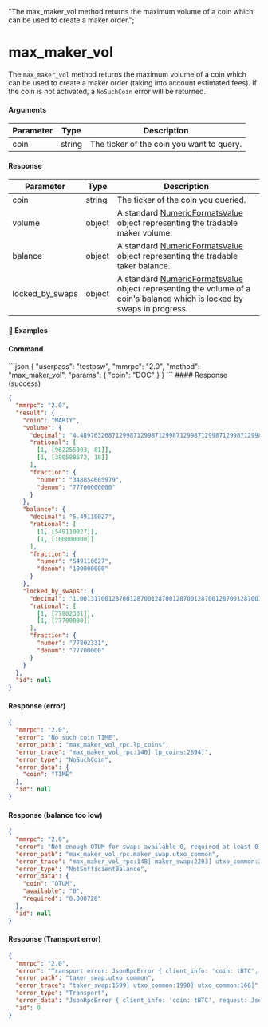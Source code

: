   "The max_maker_vol method returns the maximum volume of a coin which can be used to create a maker order.";

# max\_maker\_vol

The `max_maker_vol` method returns the maximum volume of a coin which can be used to create a maker order (taking into account estimated fees). If the coin is not activated, a `NoSuchCoin` error will be returned.

#### Arguments

| Parameter | Type   | Description                               |
| --------- | ------ | ----------------------------------------- |
| coin      | string | The ticker of the coin you want to query. |

#### Response

| Parameter         | Type   | Description                                                                                                                                                                        |
| ----------------- | ------ | ---------------------------------------------------------------------------------------------------------------------------------------------------------------------------------- |
| coin              | string | The ticker of the coin you queried.                                                                                                                                                |
| volume            | object | A standard [NumericFormatsValue](/atomicdex/api/common_structures/#numeric-formats-value) object representing the tradable maker volume.                                           |
| balance           | object | A standard [NumericFormatsValue](/atomicdex/api/common_structures/#numeric-formats-value) object representing the tradable taker balance.                                          |
| locked\_by\_swaps | object | A standard [NumericFormatsValue](/atomicdex/api/common_structures/#numeric-formats-value) object representing the volume of a coin's balance which is locked by swaps in progress. |

#### 📌 Examples

#### Command

<CodeGroup title="" tag="POST" label="max_maker_vol" mm2MethodDecorate="true">
  ```json
  {
    "userpass": "testpsw",
    "mmrpc": "2.0",
    "method": "max_maker_vol",
    "params": {
      "coin": "DOC"
    }
  }
  ```
</CodeGroup>

<CollapsibleSection expandedText="Hide Response" collapsedText="Show Response">
  #### Response (success)

  ```json
  {
    "mmrpc": "2.0",
    "result": {
      "coin": "MARTY",
      "volume": {
        "decimal": "4.489763268712998712998712998712998712998712998712998712998712998712998712998712998712998712998712999",
        "rational": [
          [1, [962255003, 81]],
          [1, [390588672, 18]]
        ],
        "fraction": {
          "numer": "348854605979",
          "denom": "77700000000"
        }
      },
      "balance": {
        "decimal": "5.49110027",
        "rational": [
          [1, [549110027]],
          [1, [100000000]]
        ],
        "fraction": {
          "numer": "549110027",
          "denom": "100000000"
        }
      },
      "locked_by_swaps": {
        "decimal": "1.001317001287001287001287001287001287001287001287001287001287001287001287001287001287001287001287001",
        "rational": [
          [1, [77802331]],
          [1, [77700000]]
        ],
        "fraction": {
          "numer": "77802331",
          "denom": "77700000"
        }
      }
    },
    "id": null
  }
  ```

  #### Response (error)

  ```json
  {
    "mmrpc": "2.0",
    "error": "No such coin TIME",
    "error_path": "max_maker_vol_rpc.lp_coins",
    "error_trace": "max_maker_vol_rpc:140] lp_coins:2894]",
    "error_type": "NoSuchCoin",
    "error_data": {
      "coin": "TIME"
    },
    "id": null
  }
  ```

  #### Response (balance too low)

  ```json
  {
    "mmrpc": "2.0",
    "error": "Not enough QTUM for swap: available 0, required at least 0.000728, locked by swaps None",
    "error_path": "max_maker_vol_rpc.maker_swap.utxo_common",
    "error_trace": "max_maker_vol_rpc:148] maker_swap:2203] utxo_common:3327] utxo_common:892]",
    "error_type": "NotSufficientBalance",
    "error_data": {
      "coin": "QTUM",
      "available": "0",
      "required": "0.000728"
    },
    "id": null
  }
  ```

  #### Response (Transport error)

  ```json
  {
    "mmrpc": "2.0",
    "error": "Transport error: JsonRpcError { client_info: 'coin: tBTC', request: JsonRpcRequest { jsonrpc: '2.0', id: '31', method: 'blockchain.estimatefee', params: [Number(1), String('ECONOMICAL')] }, error: Transport('rpc_clients:1237] rpc_clients:1239] ['rpc_clients:2047] common:1385] future timed out']') }",
    "error_path": "taker_swap.utxo_common",
    "error_trace": "taker_swap:1599] utxo_common:1990] utxo_common:166]",
    "error_type": "Transport",
    "error_data": "JsonRpcError { client_info: 'coin: tBTC', request: JsonRpcRequest { jsonrpc: '2.0', id: '31', method: 'blockchain.estimatefee', params: [Number(1), String('ECONOMICAL')] }, error: Transport('rpc_clients:1237] rpc_clients:1239] ['rpc_clients:2047] common:1385] future timed out']') }",
    "id": 0
  }
  ```
</CollapsibleSection>
